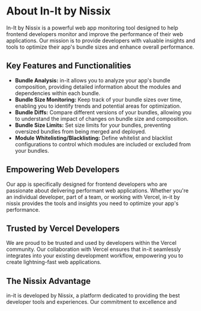 # About In-It by Nissix

In-It by Nissix is a powerful web app monitoring tool designed to help frontend developers monitor and improve the performance of their web applications. Our mission is to provide developers with valuable insights and tools to optimize their app's bundle sizes and enhance overall performance.

## Key Features and Functionalities

- **Bundle Analysis:** in-it allows you to analyze your app's bundle composition, providing detailed information about the modules and dependencies within each bundle.
- **Bundle Size Monitoring:** Keep track of your bundle sizes over time, enabling you to identify trends and potential areas for optimization.
- **Bundle Diffs:** Compare different versions of your bundles, allowing you to understand the impact of changes on bundle size and composition.
- **Bundle Size Limits:** Set size limits for your bundles, preventing oversized bundles from being merged and deployed.
- **Module Whitelisting/Blacklisting:** Define whitelist and blacklist configurations to control which modules are included or excluded from your bundles.

## Empowering Web Developers

Our app is specifically designed for frontend developers who are passionate about delivering performant web applications. Whether you're an individual developer, part of a team, or working with Vercel, in-it by nissix provides the tools and insights you need to optimize your app's performance.

## Trusted by Vercel Developers

We are proud to be trusted and used by developers within the Vercel community. Our collaboration with Vercel ensures that in-it seamlessly integrates into your existing development workflow, empowering you to create lightning-fast web applications.

## The Nissix Advantage

in-it is developed by Nissix, a platform dedicated to providing the best developer tools and experiences. Our commitment to excellence and
